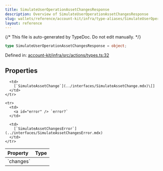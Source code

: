 ```yaml
---
title: SimulateUserOperationAssetChangesResponse
description: Overview of SimulateUserOperationAssetChangesResponse
slug: wallets/reference/account-kit/infra/type-aliases/SimulateUserOperationAssetChangesResponse
layout: reference
---
```


{/* This file is auto-generated by TypeDoc. Do not edit manually. */}

```ts
type SimulateUserOperationAssetChangesResponse = object;
```

Defined in: [account-kit/infra/src/actions/types.ts:32](https://github.com/alchemyplatform/aa-sdk/blob/17aad1f572375d42a06c7e3238078a88a435d459/account-kit/infra/src/actions/types.ts#L32)

## Properties

<table>
  <thead>
    <tr>
      <th align="left">Property</th>
      <th align="left">Type</th>
    </tr>
  </thead>

  <tbody>
    <tr>
      <td>
        <a id="changes" /> `changes`
      </td>

      <td>
        [`SimulateAssetChange`](../interfaces/SimulateAssetChange.mdx)\[]
      </td>
    </tr>

    <tr>
      <td>
        <a id="error" /> `error?`
      </td>

      <td>
        [`SimulateAssetChangesError`](../interfaces/SimulateAssetChangesError.mdx)
      </td>
    </tr>

  </tbody>
</table>
